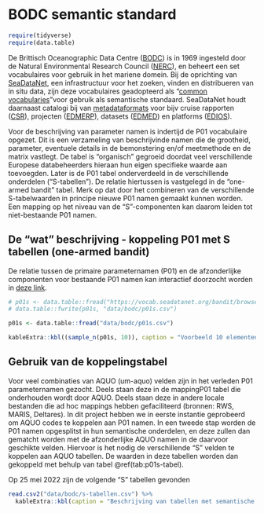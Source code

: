 # BODC semantic standard

```r
require(tidyverse)
require(data.table)
```

De Brittisch Oceanographic Data Centre ([BODC](https://www.bodc.ac.uk/)) is in 1969 ingesteld door de Natural Environmental Research Council ([NERC](https://www.ukri.org/councils/nerc/)), en beheert een set vocabulaires voor gebruik in het mariene domein. Bij de oprichting van [SeaDataNet](https://www.seadatanet.org/), een infrastructuur voor het zoeken, vinden en distribueren van in situ data, zijn deze vocabulaires geadopteerd als "[common vocabularies](https://www.seadatanet.org/Standards/Common-Vocabularies)"voor gebruik als semantische standaard. SeaDataNet houdt daarnaast catalogi bij van [metadataformats](https://www.seadatanet.org/Standards/Metadata-formats) voor bijv cruise rapporten ([CSR](https://www.seadatanet.org/Standards/Metadata-formats/CSR)), projecten ([EDMERP](https://www.seadatanet.org/Standards/Metadata-formats/EDMERP)), datasets ([EDMED](https://www.seadatanet.org/Standards/Metadata-formats/EDMED)) en platforms ([EDIOS](https://www.seadatanet.org/Standards/Metadata-formats/EDIOS)). 

Voor de beschrijving van parameter namen is indertijd de P01 vocabulaire opgezet. Dit is een verzameling van beschrijvinde namen die de grootheid, parameter, eventuele details in de bemonstering en/of meetmethode en de matrix vastlegt. De tabel is "organisch" gegroeid doordat veel verschillende Europese databeheerders hieraan hun eigen specifieke waarde aan toevoegden. Later is de P01 tabel onderverdeeld in de verschillende onderdelen ("S-tabellen"). De relatie hiertussen is vastgelegd in de "one-armed bandit" tabel. Merk op dat door het combineren van de verschillende S-tabelwaarden in principe nieuwe P01 namen gemaakt kunnen worden. Een mapping op het niveau van de "S"-componenten kan daarom leiden tot niet-bestaande P01 namen. 

## De "wat" beschrijving - koppeling P01 met S tabellen (one-armed bandit)

De relatie tussen de primaire parameternamen (P01) en de afzonderlijke componenten voor bestaande P01 namen kan interactief doorzocht worden in [deze link](https://vocab.seadatanet.org/p01-facet-search?&step_more=6). 

```r
# p01s <- data.table::fread("https://vocab.seadatanet.org/bandit/browse_step_export.php?&export_type=decomposed&step=")
# data.table::fwrite(p01s, "data/bodc/p01s.csv")

p01s <- data.table::fread("data/bodc/p01s.csv")

kableExtra::kbl((sample_n(p01s, 10)), caption = "Voorbeeld 10 elementen uit de tabel [P01 VOCABULARY - FACET SEARCH ON SEMANTIC COMPONENTS]. ")

```


## Gebruik van de koppelingstabel

Voor veel combinaties van AQUO (um-aquo) velden zijn in het verleden P01 parameternamen gezocht. Deels staan deze in de mappingP01 tabel die onderhouden wordt door AQUO. Deels staan deze in andere locale bestanden die ad hoc mappings hebben gefaciliteerd (bronnen: RWS, MARIS, Deltares). In dit project hebben we in eerste instantie geprobeerd om AQUO codes te koppelen aan P01 namen. In een tweede stap worden de P01 namen opgesplitst in hun semantische onderdelen, en deze zullen dan gematcht worden met de afzonderlijke AQUO namen in de daarvoor geschikte velden. Hiervoor is het nodig de verschillende "S" velden te koppelen aan AQUO tabellen. De waarden in deze tabellen worden dan gekoppeld met behulp van tabel \@ref(tab:p01s-tabel).

Op 25 mei 2022 zijn de volgende "S" tabellen gevonden

```r
read.csv2("data/bodc/s-tabellen.csv") %>%
  kableExtra::kbl(caption = "Beschrijving van tabellen met semantische componenten voor de P01 beschrijvende parameters. Deze versie is op 25 mei 2022 van de [seadata website](https://vocab.seadatanet.org/search) opgehaaald. ")
```


